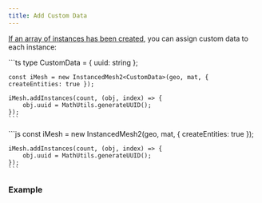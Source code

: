 ```yaml
---
title: Add Custom Data
---
```



[If an array of instances has been created](https://agargaro.github.io/instanced-mesh/basics/00-Instancedentity/), 
you can assign custom data to each instance:

<Tabs syncKey="code">
  <TabItem label="TypeScript">
    ```ts
    type CustomData = { uuid: string };

    const iMesh = new InstancedMesh2<CustomData>(geo, mat, { createEntities: true });
    
    iMesh.addInstances(count, (obj, index) => {
        obj.uuid = MathUtils.generateUUID();
    });
    ```
  </TabItem>

  <TabItem label="JavaScript">
    ```js
    const iMesh = new InstancedMesh2(geo, mat, { createEntities: true });

    iMesh.addInstances(count, (obj, index) => {
        obj.uuid = MathUtils.generateUUID();
    });
    ```
  </TabItem>
</Tabs>

### Example

<Example path='instances-custom-data'/>

